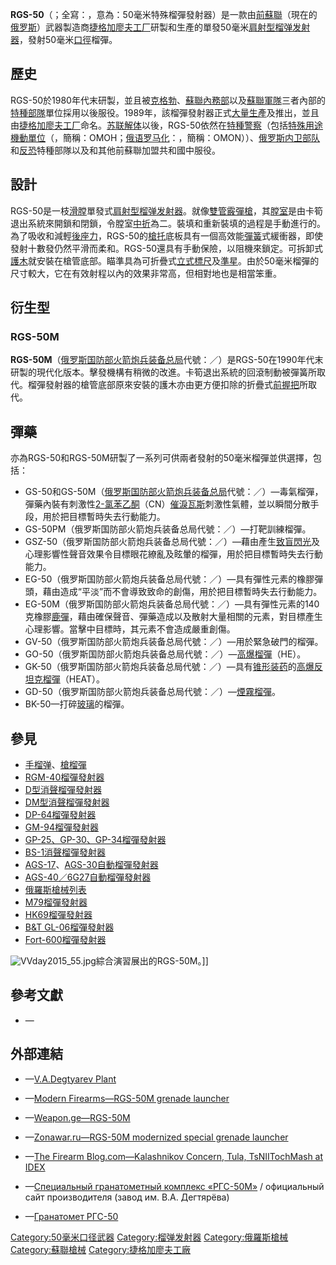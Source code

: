 {{noteTA
|G1=軍事
|G2=長度單位
|1=zh-cn:克格勃;zh-tw:KGB;zh-hk:蘇聯秘密警察;zh-sg:KGB;
}}
{{Infobox Weapon
|name= {{Lang|en|RGS-50}}<br />{{Lang|ru|Гранатомёт РГС-50}}
|image= File:50-мм ручной гранатомет РГС-50М - Технологии в машиностроении-2010 01.jpg
|image_size= 300px
|caption= 2010年[[工程技術國際論壇|工程技術國際論壇]]上的RGS-50M肩射型榴彈發射器展出槍
|origin= {{flagcountry|USSR}}<br/>{{flagcountry|Russia}}
|type= [[榴彈發射器|肩射型榴彈發射器]]
<!-- Type selection -->
|is_ranged= yes
|is_bladed= 
|is_explosive= 
|is_artillery= 
|is_vehicle= 
|is_missile= 
|is_UK= 
<!-- Service history -->
|service= 
|used_by= 
|wars= 
<!-- Production history -->
|designer= [[捷格加廖夫工厂|捷格加廖夫工厂]]
|design_date= 1980年代
|manufacturer= [[捷格加廖夫工厂|捷格加廖夫工厂]]
|unit_cost= 
|production_date= 1989年—現在
|number= 
|variants= 參見[[#衍生型|衍生型]]
<!-- General specifications -->
|spec_label= 
|weight= 6.8[[千克|千克]]（14.99[[磅|磅]]）
|length= 895[[毫米|毫米]]（35.24[[英寸|英寸]]）
|part_length= 295毫米（11.61英吋）
|width= 78毫米（3.07英吋）
|height= 295毫米（11.61英吋）
|diameter= 
|crew= 
<!-- Ranged weapon specifications --> 
|cartridge= [[#彈藥|50毫米榴彈]]
|caliber= 50毫米（1.97英吋）
|barrels= 1根，[[滑膛槍炮|滑膛]]，上擺及[[中折式|中折式]]式，無[[槍口|槍口]]裝置
|action= [[扳机#双动式|純雙動操作扳機]]
|mode= {{Link-en|單發|Single-shot}}
|rate= 2—3發／分鐘
|velocity= 92[[米每秒|米／秒]]（301.84[[英尺每秒|英尺／秒]]）
|energy= 
|range= 150[[米_(单位)|公尺]]（164.04[[码|码]]，492.13[[英尺|英尺]]）
|max_range= 400公尺（437.45码，1,312.34英尺）
|feed= 手動{{Link-en|後膛槍炮|Breechloader|後膛裝填}}
|sights= [[機械瞄具|機械瞄具]]：[[立式標尺|立式標尺]]（可折疊）及[[照準器|準星]]
<!-- 火炮規格 -->
|breech= 
|recoil= 
|carriage= 
|elevation= 
|traverse= 
<!-- 刃器規格 --> 
|blade_type= 
|hilt_type= 
|sheath_type= 
|head_type= 
|haft_type= 
<!-- 爆炸物內填炸藥規格 --> 
|filling= 
|filling_weight= 
|detonation= 
|yield= 
<!-- 車輛/飛彈規格 -->
|armour= 
|primary_armament= 
|secondary_arament= 
|engine= 
|engine_power= 
|transmission= 
|payload_capacity= 
|fuel_capacity= 
|pw_ratio= 
|suspension= 
|clearance= 
|vehicle_range= 
|speed= 
|guidance= 
|steering= 
<!-- Missiles only -->
|wingspan= 
|propellant= 
|ceiling= 
|altitude= 
|depth= 
|boost= 
|accuracy= 
|launch_platform= 
|transport= 
}}

'''RGS-50'''（{{Lang-ru|'''РГС-50'''}}；全寫：{{Lang|ru|'''Р'''учной '''Г'''ранатомет '''С'''пециальный'''-50''' mm}}，意為：50毫米特殊榴彈發射器）是一款由[[苏联|前蘇聯]]（現在的[[俄罗斯|俄罗斯]]）武器製造商[[捷格加廖夫工厂|捷格加廖夫工厂]]研製和生產的單發50毫米[[榴彈發射器#肩射型榴弹发射器|肩射型榴弹发射器]]，發射50毫米[[口徑|口徑]]榴彈。

== 歷史 ==
RGS-50於1980年代末研製，並且被[[克格勃|克格勃]]、[[蘇聯內務部|蘇聯內務部]]以及[[蘇聯軍隊|蘇聯軍隊]]三者內部的[[特種部隊|特種部隊]]單位採用以後服役。1989年，該榴彈發射器正式[[大量生產|大量生產]]及推出，並且由[[捷格加廖夫工厂|捷格加廖夫工厂]]命名。[[苏联解体|苏联解体]]以後，RGS-50依然在[[特種警察|特種警察]]（包括[[特別用途機動單位|特殊用途機動單位]]（{{Lang-ru|'''О'''тряд '''м'''обильный '''о'''собого '''н'''азначения}}，簡稱：ОМОН；[[俄语罗马化|俄语罗马化]]：{{Lang|en|'''O'''tryad '''M'''obilniy '''O'''sobovo '''N'''aznacheniya}}，簡稱：OMON））、[[俄罗斯内卫部队|俄罗斯内卫部队]]和[[反恐|反恐]]特種部隊以及和其他前蘇聯加盟共和國中服役。

== 設計 ==
RGS-50是一枝[[滑膛槍炮|滑膛]]單發{{Link-en|後膛槍炮|Breechloader|後膛裝填}}式[[榴彈發射器#肩射型榴弹发射器|肩射型榴弹发射器]]。就像[[雙管霰彈槍|雙管霰彈槍]]，其[[膛室|膛室]]是由卡筍退出系統來開鎖和閉鎖，令膛室[[中折式裝填|中折]]為二。裝填和重新裝填的過程是手動進行的。為了吸收和減輕[[後座力|後座力]]，RGS-50的[[槍托|槍托]]底板具有一個高效能[[彈簧|彈簧]]式緩衝器，即使發射十數發仍然平滑而柔和。RGS-50還具有手動保險，以阻機來鎖定。可拆卸式[[護木|護木]]就安裝在槍管底部。瞄準具為可折疊式[[立式標尺|立式標尺]]及[[照準器|準星]]。由於50毫米榴彈的尺寸較大，它在有效射程以內的效果非常高，但相對地也是相當笨重。

== 衍生型 ==
=== RGS-50M ===
'''RGS-50M'''（[[俄罗斯国防部火箭炮兵装备总局|俄罗斯国防部火箭炮兵装备总局]]代號：{{Lang|en|'''SV-1301/M'''}}／{{Lang|ru|'''СВ-1301/м'''}}）是RGS-50在1990年代末研製的現代化版本。擊發機構有稍微的改進。卡筍退出系統的回滾制動被彈簧所取代。榴彈發射器的槍管底部原來安裝的護木亦由更方便扣除的折疊式[[輔助握把|前握把]]所取代。

== 彈藥 ==
{{Link-en|狄格特亞耶夫工廠|Degtyarev plant|V.A.狄格特亞耶夫工廠}}亦為RGS-50和RGS-50M研製了一系列可供兩者發射的50毫米榴彈並供選擇，包括：

* GS-50和GS-50M（[[俄罗斯国防部火箭炮兵装备总局|俄罗斯国防部火箭炮兵装备总局]]代號：{{Lang|en|'''SV-1301/1'''}}／{{Lang|ru|'''СВ-1301/1'''}}）—毒氣榴彈，彈藥內裝有刺激性[[2-氯苯乙酮|2-氯苯乙酮]]（CN）[[催淚彈|催淚瓦斯]]刺激性氣體，並以瞬間分散手段，用於把目標暫時失去行動能力。
* GS-50PM（俄罗斯国防部火箭炮兵装备总局代號：{{Lang|en|'''SV-1301/2'''}}／{{Lang|ru|'''СВ-1301/2'''}}）—打靶訓練榴彈。
* GSZ-50（俄罗斯国防部火箭炮兵装备总局代號：{{Lang|en|'''SV-1301/3'''}}／{{Lang|ru|'''СВ-1301/3'''}}）—藉由產生[[闪光弹|致盲閃光]]及心理影響性聲音效果令目標眼花繚亂及眩暈的榴彈，用於把目標暫時失去行動能力。
* EG-50（俄罗斯国防部火箭炮兵装备总局代號：{{Lang|en|'''SV-1301/4'''}}／{{Lang|ru|'''СВ-1301/4'''}}）—具有彈性元素的橡膠彈頭，藉由造成“平淡”而不會導致致命的創傷，用於把目標暫時失去行動能力。
* EG-50M（俄罗斯国防部火箭炮兵装备总局代號：{{Lang|en|'''SV-1301/5'''}}／{{Lang|ru|'''СВ-1301/5'''}}）—具有彈性元素的140克橡膠[[霰彈彈丸|鹿彈]]，藉由確保聲音、彈藥造成{{Link-en|槍口焰|Muzzle flash}}以及散射大量相關的元素，對目標產生心理影響。當擊中目標時，其元素不會造成嚴重創傷。
* GV-50（俄罗斯国防部火箭炮兵装备总局代號：{{Lang|en|'''SV-1301/6'''}}／{{Lang|ru|'''СВ-1301/6'''}}）—用於緊急破門的榴彈。
* GO-50（俄罗斯国防部火箭炮兵装备总局代號：{{Lang|en|'''SV-1301/7'''}}／{{Lang|ru|'''СВ-1301/7'''}}）—[[炮彈|高爆榴彈]]（HE）。
* GK-50（俄罗斯国防部火箭炮兵装备总局代號：{{Lang|en|'''SV-1301/8'''}}／{{Lang|ru|'''СВ-1301/8'''}}）—具有[[锥形装药|锥形装药]]的[[高爆反坦克彈|高爆反坦克榴彈]]（HEAT）。
* GD-50（俄罗斯国防部火箭炮兵装备总局代號：{{Lang|en|'''SV-1301/9'''}}／{{Lang|ru|'''СВ-1301/9'''}}）—[[煙霧彈|煙霧榴彈]]。
* BK-50—打碎[[玻璃|玻璃]]的榴彈。

== 參見 ==
{{refbegin|2}}
* [[手榴弹|手榴弹]]、[[步槍用榴彈|槍榴彈]]
* [[RGM-40榴彈發射器|RGM-40榴彈發射器]]
* [[D型消聲榴彈發射器|D型消聲榴彈發射器]]
* [[DM型消聲榴彈發射器|DM型消聲榴彈發射器]]
* [[DP-64榴彈發射器|DP-64榴彈發射器]]
* [[GM-94榴彈發射器|GM-94榴彈發射器]]
* [[GP-25附加型榴彈發射器|GP-25、GP-30、GP-34榴彈發射器]]
* [[BS-1_Tishina榴彈發射器|BS-1消聲榴彈發射器]]
* [[AGS-17烈火自動榴彈發射器|AGS-17]]、[[AGS-30阿特蘭自動榴彈發射器|AGS-30自動榴彈發射器]]
* [[AGS-40巴爾幹自動榴彈發射器|AGS-40／6G27自動榴彈發射器]]
* [[俄羅斯槍械列表|俄羅斯槍械列表]]
* [[M79榴彈發射器|M79榴彈發射器]]
* [[HK69榴彈發射器|HK69榴彈發射器]]
* [[B&T_GL-06榴彈發射器|B&T GL-06榴彈發射器]]
* [[Fort-600榴彈發射器|Fort-600榴彈發射器]]
{{refend}}
[[File:VVday2015_55.jpg|thumb]]綜合演習展出的RGS-50M。]]

<!-- == 資料來源 ==
<div class="references-small">
<references />
</div> -->

== 參考文獻 ==
* {{ru icon}}—{{cite book|title=Специальные гранатометные комплексы|publisher=Монетчиков С.|year=2013|4=4|location=P18-21|URL=http://www.bratishka.ru/archiv/2013/06/2013_6_4.php|access-date=2015-07-02|archive-url=https://web.archive.org/web/20150703121930/http://www.bratishka.ru/archiv/2013/06/2013_6_4.php|archive-date=2015-07-03|dead-url=yes}}

== 外部連結 ==
{{Commons category|RGS-50M}}
* {{en icon}}—[http://zid.ru/eng/products/47/detail/236 V.A.Degtyarev Plant]{{Wayback|url=http://zid.ru/eng/products/47/detail/236 |date=20140704072353 }}
* {{en icon}}—[http://world.guns.ru/grenade/rus/rgs-50m-e.html Modern Firearms—RGS-50M grenade launcher]{{Wayback|url=http://world.guns.ru/grenade/rus/rgs-50m-e.html |date=20140726035803 }}
* {{en icon}}—[http://georgians.weapon.ge/index.php?sel=1&id=334&man=&coun=24&cat=12&l=en Weapon.ge—RGS-50M]{{Wayback|url=http://georgians.weapon.ge/index.php?sel=1&id=334&man=&coun=24&cat=12&l=en |date=20160304221028 }}
* {{en icon}}—[https://web.archive.org/web/20141231234652/http://gunsru.ru/rg_granatomet_rgm50m_eng.html Zonawar.ru—RGS-50M modernized special grenade launcher]
* {{en icon}}—[http://www.thefirearmblog.com/blog/2015/03/03/kalashnikov-concern-tula-tsniitochmash-at-idex/ The Firearm Blog.com—Kalashnikov Concern, Tula, TsNIITochMash at IDEX]{{Wayback|url=http://www.thefirearmblog.com/blog/2015/03/03/kalashnikov-concern-tula-tsniitochmash-at-idex/ |date=20180710230819 }}
* {{ru icon}}—[https://web.archive.org/web/20130706055450/http://www.zid.ru/products/defence/44/detail/185 Специальный гранатометный комплекс «РГС-50М»] / официальный сайт производителя (завод им. В.А. Дегтярёва)
* {{ru icon}}—[http://russianguns.ru/?p=741 Гранатомет РГС-50]{{Wayback|url=http://russianguns.ru/?p=741 |date=20160304225912 }}

{{蘇聯及俄羅斯在二戰後研製的輕兵器}}

[[Category:50毫米口径武器|Category:50毫米口径武器]]
[[Category:榴弹发射器|Category:榴弹发射器]]
[[Category:俄羅斯槍械|Category:俄羅斯槍械]]
[[Category:蘇聯槍械|Category:蘇聯槍械]]
[[Category:捷格加廖夫工廠|Category:捷格加廖夫工廠]]